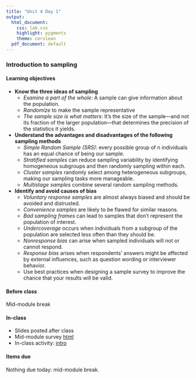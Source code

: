 ```yaml
---
title: "Unit 4 Day 1"
output: 
  html_document:
    css: lab.css
    highlight: pygments
    theme: cerulean
  pdf_document: default
---
```


### Introduction to sampling

#### Learning objectives 
* **Know the three ideas of sampling**
    * *Examine a part of the whole*: A sample can give information about the population. 
    * *Randomize* to make the sample representative
    * *The sample size is what matters*: It’s the size of the sample—and not its fraction of the larger population—that determines the precision of the statistics it yields.
* **Understand the advantages and disadvantages of the following sampling methods**
    * *Simple Random Sample (SRS)*: every possible group of n individuals has an equal chance of being our sample.
    * *Stratified samples* can reduce sampling variability by identifying homogeneous subgroups and then randomly sampling within each.
    * *Cluster samples* randomly select among heterogeneous subgroups, making our sampling tasks more manageable.
    * *Multistage samples* combine several random sampling methods. 
* **Identify and avoid causes of bias**
    * *Voluntary response samples* are almost always biased and should be avoided and distrusted.
    * *Convenience samples* are likely to be flawed for similar reasons.
    * *Bad sampling frames* can lead to samples that don’t represent the population of
interest.
    * *Undercoverage* occurs when individuals from a subgroup of the population are selected less often than they should be.
    * *Nonresponse bias* can arise when sampled individuals will not or cannot respond. 
    * *Response bias* arises when respondents’ answers might be affected by external
influences, such as question wording or interviewer behavior.
    * Use best practices when designing a sample survey to improve the chance that your results will be valid.

#### Before class
Mid-module break

#### In-class
* Slides posted after class
* Mid-module survey [html](https://forms.gle/WVhG1NKhQ4WcEumHA)
* In-class activity: [intro](http://sshanshans.github.io/stat140/labs/u4d1/intro)

#### Items due
Nothing due today: mid-module break.
